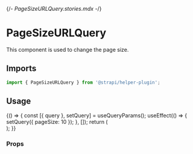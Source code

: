 {/*- PageSizeURLQuery.stories.mdx -*/}


<Meta title="components/PageSizeURLQuery" />

# PageSizeURLQuery

This component is used to change the page size.

## Imports

```js
import { PageSizeURLQuery } from '@strapi/helper-plugin';
```

## Usage

<Canvas>
  <Story name="base">
    {() => {
      const [{ query }, setQuery] = useQueryParams();
      useEffect(() => {
        setQuery({ pageSize: 10 });
      }, []);
      return (
        <Main>
          <Box paddingTop={6}>
            <PageSizeURLQuery />
          </Box>
        </Main>
      );
    }}
  </Story>
</Canvas>

### Props

<ArgsTable of={PageSizeURLQuery} />
